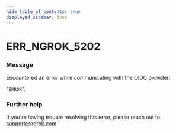 ```yaml
---
hide_table_of_contents: true
displayed_sidebar: docs
---
```



# ERR_NGROK_5202

### Message

Encountered an error while communicating with the OIDC provider:

"`ERROR`".

<ErrorDetails error="err_ngrok_5202" />

### Further help

If you're having trouble resolving this error, please reach out to [support@ngrok.com](mailto:support@ngrok.com?subject=Help%20with%20ERR_NGROK_5202)
